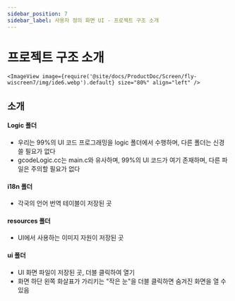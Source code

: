 ```yaml
---
sidebar_position: 7
sidebar_label: 사용자 정의 화면 UI - 프로젝트 구조 소개
---
```





# 프로젝트 구조 소개


    <ImageView image={require('@site/docs/ProductDoc/Screen/fly-wiscreen7/img/ide6.webp').default} size="80%" align="left" />



## 소개
#### Logic 폴더
* 우리는 99%의 UI 코드 프로그래밍을 logic 폴더에서 수행하며, 다른 폴더는 신경 쓸 필요가 없다
* gcodeLogic.cc는 main.c와 유사하며, 99%의 UI 코드가 여기 존재하며, 다른 파일은 주의할 필요가 없다

#### i18n 폴더
* 각국의 언어 번역 테이블이 저장된 곳

#### resources 폴더
* UI에서 사용하는 이미지 자원이 저장된 곳

#### ui 폴더
* UI 화면 파일이 저장된 곳, 더블 클릭하여 열기
* 화면 하단 왼쪽 화살표가 가리키는 "작은 눈"을 더블 클릭하면 숨겨진 화면을 열 수 있음
